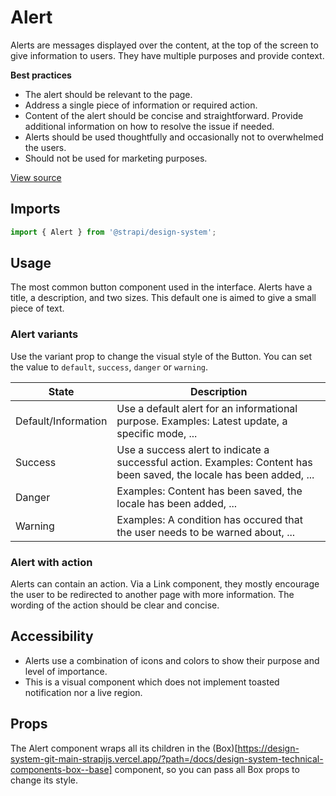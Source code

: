 

<Meta of={AlertStories} />

# Alert

Alerts are messages displayed over the content, at the top of the screen to give information to users. They have
multiple purposes and provide context.

**Best practices**

- The alert should be relevant to the page.
- Address a single piece of information or required action.
- Content of the alert should be concise and straightforward. Provide additional information on how to resolve the issue
  if needed.
- Alerts should be used thoughtfully and occasionally not to overwhelmed the users.
- Should not be used for marketing purposes.

[View source](https://github.com/strapi/design-system/tree/main/packages/strapi-design-system/src/Alert)

## Imports

```js
import { Alert } from '@strapi/design-system';
```

## Usage

The most common button component used in the interface. Alerts have a title, a description, and two sizes. This default
one is aimed to give a small piece of text.

<Canvas of={AlertStories.Base} />

### Alert variants

Use the variant prop to change the visual style of the Button. You can set the value to `default`, `success`, `danger`
or `warning`.

<Canvas of={AlertStories.Variants} />

| State               | Description                                                                                                           |
| ------------------- | --------------------------------------------------------------------------------------------------------------------- |
| Default/Information | Use a default alert for an informational purpose. Examples: Latest update, a specific mode, ...                       |
| Success             | Use a success alert to indicate a successful action. Examples: Content has been saved, the locale has been added, ... |
| Danger              | Examples: Content has been saved, the locale has been added, ...                                                      |
| Warning             | Examples: A condition has occured that the user needs to be warned about, ...                                         |

### Alert with action

Alerts can contain an action. Via a Link component, they mostly encourage the user to be redirected to another page with
more information. The wording of the action should be clear and concise.

<Canvas of={AlertStories.WithAction} />

## Accessibility

- Alerts use a combination of icons and colors to show their purpose and level of importance.
- This is a visual component which does not implement toasted notification nor a live region.

## Props

The Alert component wraps all its children in the
(Box)\[https://design-system-git-main-strapijs.vercel.app/?path=/docs/design-system-technical-components-box--base]
component, so you can pass all Box props to change its style.

<ArgsTable of={Alert} />
